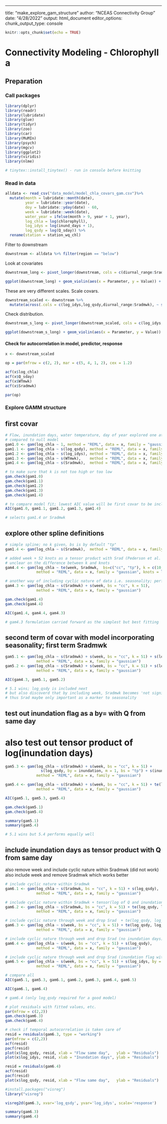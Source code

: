 ---
title: "make_explore_gam_structure"
author: "NCEAS Connectivity Group"
date: "4/28/2022"
output: html_document
editor_options: 
  chunk_output_type: console



```r
knitr::opts_chunk$set(echo = TRUE)

```

# Connectivity Modeling - Chlorophyll a

## Preparation

### Call packages
```r
library(dplyr)
library(readr)
library(lubridate)
library(glue)
library(tidyr)
library(zoo)
library(car)
library(MuMIn)
library(psych)
library(mgcv)
library(ggplot2)
library(viridis)
library(nlme)

# tinytex::install_tinytex() - run in console before knitting
```

### Read in data

```r

alldata <- read_csv("data_model/model_chla_covars_gam.csv")%>%
  mutate(month = lubridate::month(date),
         year = lubridate::year(date),
         doy = lubridate::yday(date) - 60,
         week = lubridate::week(date),
         water_year = ifelse(month > 9, year + 1, year),
         log_chla = log(chlorophyll),
         log_idys = log(inund_days + 1),
         log_qsdy = log(Q_sday)) %>%
  rename(station = station_wq_chl)

```

Filter to downstream
```r
downstream <- alldata %>% filter(region == "below")
```

Look at covariates
```r
downstream_long <- pivot_longer(downstream, cols = c(diurnal_range:Sradmwk, log_idys, log_qsdy), names_to = "Parameter", values_to = "Value")

ggplot(downstream_long) + geom_violin(aes(x = Parameter, y = Value)) + facet_wrap(~Parameter, scales = "free")
```

These are very different scales. Scale covars.
```r
downstream_scaled <- downstream %>%
  mutate(across(.cols = c(log_idys,log_qsdy,diurnal_range:Sradmwk), ~ scale(.x)))
```

Check distribution.
```r
downstream_s_long <- pivot_longer(downstream_scaled, cols = c(log_idys,log_qsdy,diurnal_range:Sradmwk), names_to = "Parameter", values_to = "Value")

ggplot(downstream_s_long) + geom_violin(aes(x = Parameter, y = Value)) + facet_wrap(~Parameter, scales = "free")
```


#### Check for autocorrelation in model, predictor, response
```r

x <- downstream_scaled

op = par(mfrow = c(2, 2), mar = c(5, 4, 1, 2), cex = 1.2)

acf(x$log_chla)
acf(x$Q_sday)
acf(x$WTmwk)
acf(x$Sradmwk)

par(op)

```

### Explore GAMM structure

## first covar

```r
# Flow, inundation days, water temperature, day of year explored one at a time
# compared to null model
gam1.0 <- gam(log_chla ~ 1, method = "REML", data = x, family = "gaussian")
gam1.1 <- gam(log_chla ~ s(log_qsdy), method = "REML", data = x, family = "gaussian")
gam1.2 <- gam(log_chla ~ s(log_idys), method = "REML", data = x, family = "gaussian")
gam1.3 <- gam(log_chla ~ s(WTmwk),    method = "REML", data = x, family = "gaussian")
gam1.4 <- gam(log_chla ~ s(Sradmwk),  method = "REML", data = x, family = "gaussian")

# to make sure that k is not too high or too low
gam.check(gam1.0)
gam.check(gam1.1)
gam.check(gam1.2)
gam.check(gam1.3)
gam.check(gam1.4)

# to compare model fit; lowest AIC value will be first covar to be included in model
AIC(gam1.0, gam1.1, gam1.2, gam1.3, gam1.4)

# selects gam1.4 or Sradmwk
```

## explore other spline definitions

```r

# simple spline; no k given, bs is by default "tp"
gam1.4 <- gam(log_chla ~ s(Sradmwk),  method = "REML", data = x, family = "gaussian")

# added week + 52 knots as a tensor product with Srad (Pederson et al. paper)
# unclear on the difference between k and knots
gam4.4 <- gam(log_chla ~ te(week, Sradmwk,  bs=c("cc", "tp"), k = c(10, 10)), 
              method = "REML", data = x, family = "gaussian", knots = list(week=c(0, 52)))

# another way of including cyclic nature of data i.e. seasonality; performs as well as gam4.4
gam4.3 <- gam(log_chla ~ s(Sradmwk) + s(week, bs = "cc", k = 51), 
              method = "REML", data = x, family = "gaussian")

gam.check(gam1.4)
gam.check(gam4.4)

AIC(gam1.4, gam4.4, gam4.3)

# gam4.3 formulation carried forward as the simplest but best fitting

```


## second term of covar with model incorporating seasonality; first term Sradmwk

```r

gam5.1 <- gam(log_chla ~ s(Sradmwk) + s(week, bs = "cc", k = 51) + s(log_qsdy), 
              method = "REML", data = x, family = "gaussian")
gam5.2 <- gam(log_chla ~ s(Sradmwk) + s(week, bs = "cc", k = 51) + s(log_idys), 
              method = "REML", data = x, family = "gaussian")

AIC(gam4.3, gam5.1, gam5.2)

# 5.1 wins; log_qsdy is included next
# but also discoverd that by including week, Sradmwk becomes 'not significant'
# thus Srad maybe only important as a marker to seasonality
```

## test out inundation flag as a by= with Q from same day

# also test out tensor product of log(inundation days)

```r

gam5.3 <- gam(log_chla ~ s(Sradmwk) + s(week, bs = "cc", k = 51) + 
                s(log_qsdy, by = inundation, m = 1, bs = "tp") + s(inundation, bs="re"), 
              method = "REML", data = x, family = "gaussian")

gam5.4 <- gam(log_chla ~ s(Sradmwk) + s(week, bs = "cc", k = 51) + te(log_qsdy, log_idys), 
              method = "REML", data = x, family = "gaussian")

AIC(gam5.1, gam5.3, gam5.4)

gam.check(gam5.1)
gam.check(gam5.4)

summary(gam5.1)
summary(gam5.4)

# 5.1 wins but 5.4 performs equally well

```



## include inundation days as tensor product with Q from same day

also remove week and include cyclic nature within Sradmwk (did not work)
also include week and remove Sradmwk which works better

```r

# include cyclic nature within Sradmwk
gam6.1 <- gam(log_chla ~ s(Sradmwk, bs = "cc", k = 51) + s(log_qsdy), 
              method = "REML", data = x, family = "gaussian")

# include cyclic nature within Sradmwk + tensor(log of Q and inundation days)
gam6.2 <- gam(log_chla ~ s(Sradmwk, bs = "cc", k = 51) + te(log_qsdy, log_idys), 
              method = "REML", data = x, family = "gaussian")

# include cyclic nature through week and drop Srad  + te(log_qsdy, log_idys)
gam6.3 <- gam(log_chla ~ s(week, bs = "cc", k = 51) + te(log_qsdy, log_idys), 
              method = "REML", data = x, family = "gaussian")

# include cyclic nature through week and drop Srad (no inundation days)
gam6.4 <- gam(log_chla ~ s(week, bs = "cc", k = 51) + s(log_qsdy), 
              method = "REML", data = x, family = "gaussian")

# include cyclic nature through week and drop Srad (inundation flag with inundation days)
gam6.5 <- gam(log_chla ~ s(week, bs = "cc", k = 51) + s(log_idys, by = inundation, m = 1, bs = "tp"), 
              method = "REML", data = x, family = "gaussian")

# compare all
AIC(gam5.1, gam5.3, gam6.1, gam6.2, gam6.3, gam6.4, gam6.5)

AIC(gam6.1, gam6.4)

# gam6.4 (only log_qsdy required for a good model)

# plot residuals with fitted values, etc.
par(mfrow = c(2,2))
gam.check(gam6.3)
gam.check(gam6.4)

# check if temporal autocorrelation is taken care of
resid = residuals(gam6.3, type = "working")
par(mfrow = c(2,2))
acf(resid)
pacf(resid)
plot(x$log_qsdy, resid, xlab = "Flow same day",   ylab = "Residuals")
plot(x$log_idys, resid, xlab = "Inundation days", ylab = "Residuals")

resid = residuals(gam6.4)
acf(resid)
pacf(resid)
plot(x$log_qsdy, resid, xlab = "Flow same day",   ylab = "Residuals")

#install.packages("visreg")
library("visreg")

visreg2d(gam6.3, xvar='log_qsdy', yvar='log_idys', scale='response')

summary(gam6.3)
summary(gam6.4)

```
